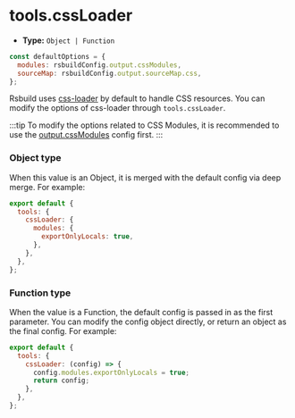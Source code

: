 # tools.cssLoader

- **Type:** `Object | Function`

```js
const defaultOptions = {
  modules: rsbuildConfig.output.cssModules,
  sourceMap: rsbuildConfig.output.sourceMap.css,
};
```

Rsbuild uses [css-loader](https://github.com/webpack-contrib/css-loader) by default to handle CSS resources. You can modify the options of css-loader through `tools.cssLoader`.

:::tip
To modify the options related to CSS Modules, it is recommended to use the [output.cssModules](/config/output/css-modules) config first.
:::

### Object type

When this value is an Object, it is merged with the default config via deep merge. For example:

```js
export default {
  tools: {
    cssLoader: {
      modules: {
        exportOnlyLocals: true,
      },
    },
  },
};
```

### Function type

When the value is a Function, the default config is passed in as the first parameter. You can modify the config object directly, or return an object as the final config. For example:

```js
export default {
  tools: {
    cssLoader: (config) => {
      config.modules.exportOnlyLocals = true;
      return config;
    },
  },
};
```
